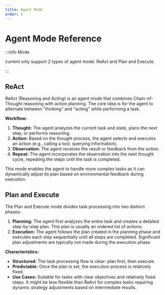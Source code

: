 ```yaml
---
title: Agent Mode
order: 5
---
```


# Agent Mode Reference

:::info Mode

current only support 2 types of agent mode: ReAct and Plan and Execute.

:::

## ReAct

ReAct (Reasoning and Acting) is an agent mode that combines Chain-of-Thought reasoning with action planning. The core idea is for the agent to alternate between "thinking" and "acting" while performing a task.

**Workflow:**

1.  **Thought:** The agent analyzes the current task and state, plans the next step, or performs reasoning.
2.  **Action:** Based on the thought process, the agent selects and executes an action (e.g., calling a tool, querying information).
3.  **Observation:** The agent receives the result or feedback from the action.
4.  **Repeat:** The agent incorporates the observation into the next thought cycle, repeating the steps until the task is completed.

This mode enables the agent to handle more complex tasks as it can dynamically adjust its plan based on environmental feedback during execution.

## Plan and Execute

The Plan and Execute mode divides task processing into two distinct phases:

1.  **Planning:** The agent first analyzes the entire task and creates a detailed step-by-step plan. This plan is usually an ordered list of actions.
2.  **Execution:** The agent follows the plan created in the planning phase and executes each step sequentially until all steps are completed. Significant plan adjustments are typically not made during the execution phase.

**Characteristics:**

*   **Structured:** The task processing flow is clear: plan first, then execute.
*   **Predictable:** Once the plan is set, the execution process is relatively fixed.
*   **Use Cases:** Suitable for tasks with clear objectives and relatively fixed steps. It might be less flexible than ReAct for complex tasks requiring dynamic strategy adjustments based on intermediate results.


